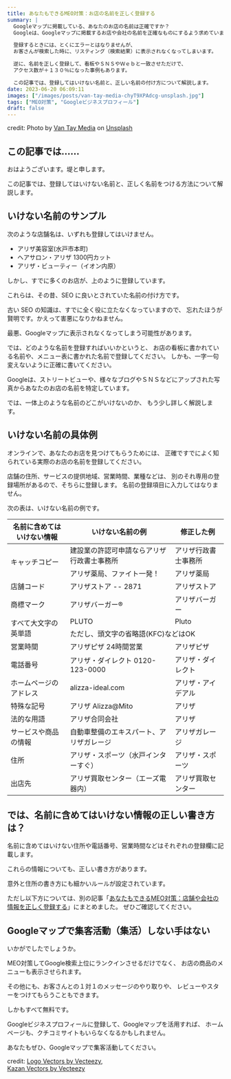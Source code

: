 ```yaml
---
title: あなたもできるMEO対策：お店の名前を正しく登録する
summary: |
  Googleマップに掲載している、あなたのお店の名前は正確ですか？
  Googleは、Googleマップに掲載するお店や会社の名前を正確なものにするよう求めています。

  登録するときには、とくにエラーとはなりませんが、
  お客さんが検索した時に、リスティング（検索結果）に表示されなくなってしまいます。

  逆に、名前を正しく登録して、看板やＳＮＳやＷｅｂと一致させただけで、
  アクセス数が＋１３０％になった事例もあります。

  この記事では、登録してはいけない名前と、正しい名前の付け方について解説します。
date: 2023-06-20 06:09:11
images: ["/images/posts/van-tay-media-chyT9XPAdcg-unsplash.jpg"]
tags: ["MEO対策", "Googleビジネスプロフィール"]
draft: false
---
```

<div className="text-[7pt] text-white-200 text-right">credit: Photo by <a href="https://unsplash.com/@vantaymedia?utm_source=unsplash&utm_medium=referral&utm_content=creditCopyText">Van Tay Media</a> on <a href="https://unsplash.com/photos/chyT9XPAdcg?utm_source=unsplash&utm_medium=referral&utm_content=creditCopyText">Unsplash</a></div>

## この記事では……

おはようございます。堤と申します。

この記事では、登録してはいけない名前と、正しく名前をつける方法について解説します。

## いけない名前のサンプル

次のような店舗名は、いずれも登録してはいけません。

- アリザ美容室(水戸市本町)
- ヘアサロン・アリザ 1300円カット
- アリザ・ビューティー（イオン内原）

しかし、すでに多くのお店が、上のように登録しています。

これらは、その昔、SEO に良いとされていた名前の付け方です。

古い SEO の知識は、すでに全く役に立たなくなっていますので、
忘れたほうが賢明です。かえって害悪になりかねません。

最悪、Googleマップに表示されなくなってしまう可能性があります。

では、どのような名前を登録すればいいかというと、
お店の看板に書かれている名前や、メニュー表に書かれた名前で登録してください。
しかも、一字一句変えないように正確に書いてください。

Googleは、ストリートビューや、様々なブログやＳＮＳなどにアップされた写真からあなたのお店の名前を特定しています。

では、一体上のような名前のどこがいけないのか、
もう少し詳しく解説します。

## いけない名前の具体例

オンラインで、あなたのお店を見つけてもらうためには、
正確ですでによく知られている実際のお店の名前を登録してください。

店舗の住所、サービスの提供地域、営業時間、業種などは、
別のそれ専用の登録場所があるので、そちらに登録します。
名前の登録項目に入力してはなりません。

次の表は、いけない名前の例です。

<table className="table-fixed">
<thead>
<tr className="text-white text-[1.1em] bg-sky-500"><th className="text-white">名前に含めてはいけない情報</th><th className="text-white">いけない名前の例</th><th className="text-white">修正した例</th></tr>
</thead>
<tbody>
<tr className=""><td rowSpan="2">キャッチコピー</td><td>建設業の許認可申請ならアリザ行政書士事務所</td><td>アリザ行政書士事務所</td></tr>
<tr className=""><td>アリザ薬局、ファイト一発！</td><td>アリザ薬局</td></tr>
<tr className=""><td>店舗コード</td><td>アリザストア -- 2871</td><td>アリザストア</td></tr>
<tr className=""><td>商標マーク</td><td>アリザバーガー®</td><td>アリザバーガー</td></tr>
<tr className=""><td rowSpan="2">すべて大文字の英単語</td><td>PLUTO</td><td>Pluto</td></tr>
<tr className=""><td colSpan="2">ただし、頭文字の省略語(KFC)などはOK</td></tr>
<tr className=""><td>営業時間</td><td>アリザピザ 24時間営業</td><td>アリザピザ</td></tr>
<tr className=""><td>電話番号</td><td>アリザ・ダイレクト 0120-123-0000</td><td>アリザ・ダイレクト</td></tr>
<tr className=""><td>ホームページのアドレス</td><td>alizza-ideal.com</td><td>アリザ・アイデアル</td></tr>
<tr className=""><td>特殊な記号</td><td>アリザ Alizza@Mito</td><td>アリザ</td></tr>
<tr className=""><td>法的な用語</td><td>アリザ合同会社</td><td>アリザ</td></tr>
<tr className=""><td>サービスや商品の情報</td><td>自動車整備のエキスパート、アリザガレージ</td><td>アリザガレージ</td></tr>
<tr className=""><td>住所</td><td>アリザ・スポーツ（水戸インターすぐ）</td><td>アリザ・スポーツ</td></tr>
<tr className=""><td>出店先</td><td>アリザ買取センター（エーズ電器内）</td><td>アリザ買取センター</td></tr>
</tbody>
</table>

## では、名前に含めてはいけない情報の正しい書き方は？

名前に含めてはいけない住所や電話番号、営業時間などはそれぞれの登録欄に記載します。

これらの情報についても、正しい書き方があります。

意外と住所の書き方にも細かいルールが設定されています。

ただし以下方については、別の記事「[あなたもできるMEO対策：店舗や会社の情報を正しく登録する](/posts/post-20230620_2/)」にまとめました。
ぜひご確認してください。

## Googleマップで集客活動（集活）しない手はない

いかがでしたでしょうか。

MEO対策してGoogle検索上位にランクインさせるだけでなく、
お店の商品のメニューも表示させられます。

その他にも、お客さんとの１対１のメッセージのやり取りや、
レビューやスターをつけてもらうこともできます。

しかもすべて無料です。

Googleビジネスプロフィールに登録して、Googleマップを活用すれば、
ホームページも、クチコミサイトもいらなくなるかもしれません。

あなたもぜひ、Googleマップで集客活動してください。

<div className="text-[9px] text-right px-12">credit: <a href="https://www.vecteezy.com/free-vector/logo">Logo Vectors by Vecteezy</a>, <br/><a href="https://www.vecteezy.com/free-vector/kazan">Kazan Vectors by Vecteezy</a></div>
